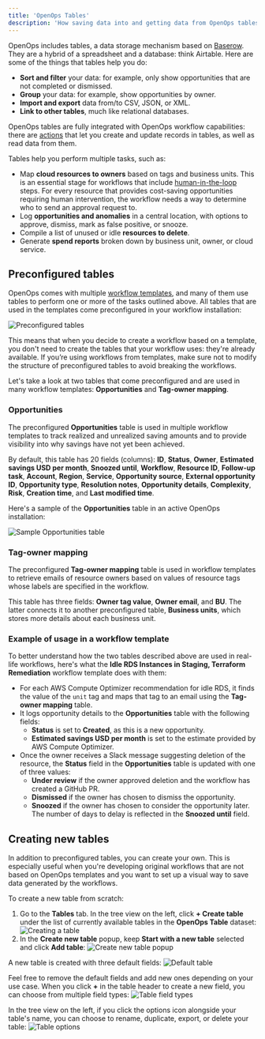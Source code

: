 ```yaml
---
title: 'OpenOps Tables'
description: 'How saving data into and getting data from OpenOps tables empowers your workflows'
---
```


OpenOps includes tables, a data storage mechanism based on [Baserow](https://baserow.io/user-docs/intro-to-tables). They are a hybrid of a spreadsheet and a database: think Airtable. Here are some of the things that tables help you do:
* **Sort and filter** your data: for example, only show opportunities that are not completed or dismissed.
* **Group** your data: for example, show opportunities by owner.
* **Import and export** data from/to CSV, JSON, or XML.
* **Link to other tables**, much like relational databases.

OpenOps tables are fully integrated with OpenOps workflow capabilities: there are [actions](/workflow-management/actions/) that let you create and update records in tables, as well as read data from them.

Tables help you perform multiple tasks, such as:
* Map **cloud resources to owners** based on tags and business units. This is an essential stage for workflows that include [human-in-the-loop](/workflow-management/human-in-the-loop/) steps. For every resource that provides cost-saving opportunities requiring human intervention, the workflow needs a way to determine who to send an approval request to.
* Log **opportunities and anomalies** in a central location, with options to approve, dismiss, mark as false positive, or snooze.
* Compile a list of unused or idle **resources to delete**.
* Generate **spend reports** broken down by business unit, owner, or cloud service.

## Preconfigured tables

OpenOps comes with multiple [workflow templates](/workflow-management/workflow-templates/), and many of them use tables to perform one or more of the tasks outlined above. All tables that are used in the templates come preconfigured in your workflow installation:

![Preconfigured tables](/images/tables-preconfigured.png)

This means that when you decide to create a workflow based on a template, you don't need to create the tables that your workflow uses: they're already available. If you’re using workflows from templates, make sure not to modify the structure of preconfigured tables to avoid breaking the workflows.

Let's take a look at two tables that come preconfigured and are used in many workflow templates: **Opportunities** and **Tag-owner mapping**.

### Opportunities

The preconfigured **Opportunities** table is used in multiple workflow templates to track realized and unrealized saving amounts and to provide visibility into why savings have not yet been achieved.

By default, this table has 20 fields (columns): **ID**, **Status**, **Owner**, **Estimated savings USD per month**, **Snoozed until**, **Workflow**, **Resource ID**, **Follow-up task**, **Account**, **Region**, **Service**, **Opportunity source**, **External opportunity ID**, **Opportunity type**, **Resolution notes**, **Opportunity details**, **Complexity**, **Risk**, **Creation time**, and **Last modified time**.

Here's a sample of the **Opportunities** table in an active OpenOps installation:

![Sample Opportunities table](/images/tables-opportunity.png)

### Tag-owner mapping

The preconfigured **Tag-owner mapping** table is used in workflow templates to retrieve emails of resource owners based on values of resource tags whose labels are specified in the workflow.

This table has three fields: **Owner tag value**, **Owner email**, and **BU**. The latter connects it to another preconfigured table, **Business units**, which stores more details about each business unit.

### Example of usage in a workflow template

To better understand how the two tables described above are used in real-life workflows, here's what the **Idle RDS Instances in Staging, Terraform Remediation** workflow template does with them:
* For each AWS Compute Optimizer recommendation for idle RDS, it finds the value of the `unit` tag and maps that tag to an email using the **Tag-owner mapping** table.
* It logs opportunity details to the **Opportunities** table with the following fields:
    * **Status** is set to **Created**, as this is a new opportunity.
    * **Estimated savings USD per month** is set to the estimate provided by AWS Compute Optimizer.
* Once the owner receives a Slack message suggesting deletion of the resource, the **Status** field in the **Opportunities** table is updated with one of three values:
    * **Under review** if the owner approved deletion and the workflow has created a GitHub PR.
    * **Dismissed** if the owner has chosen to dismiss the opportunity.
    * **Snoozed** if the owner has chosen to consider the opportunity later. The number of days to delay is reflected in the **Snoozed until** field.

## Creating new tables

In addition to preconfigured tables, you can create your own. This is especially useful when you're developing original workflows that are not based on OpenOps templates and you want to set up a visual way to save data generated by the workflows.

To create a new table from scratch:

1. Go to the **Tables** tab. In the tree view on the left, click **+ Create table** under the list of currently available tables in the **OpenOps Table** dataset:
    ![Creating a table](/images/tables-tree-create.png)
2. In the **Create new table** popup, keep **Start with a new table** selected and click **Add table**:
    ![Create new table popup](/images/tables-create-new-table.png)

A new table is created with three default fields:
![Default table](/images/tables-default.png)

Feel free to remove the default fields and add new ones depending on your use case. When you click **+** in the table header to create a new field, you can choose from multiple field types:
![Table field types](/images/tables-add-fields.png)

In the tree view on the left, if you click the options icon alongside your table's name, you can choose to rename, duplicate, export, or delete your table:
![Table options](/images/tables-table-options.png)
